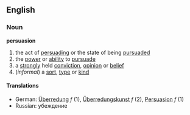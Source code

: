 ==English==
===Noun===
'''persuasion'''
#the act of [[persuading]] or the state of being [[pursuaded]]
#the [[power]] or [[ability]] to [[pursuade]]
#a [[strongly]] held [[conviction]], [[opinion]] or [[belief]]
#(''informal'') a [[sort]], [[type]] or [[kind]]
====Translations====
*German: [[Überredung]] ''f'' (1), [[Überredungskunst]] ''f'' (2), [[Persuasion]] ''f'' (1)
*Russian: убеждение
